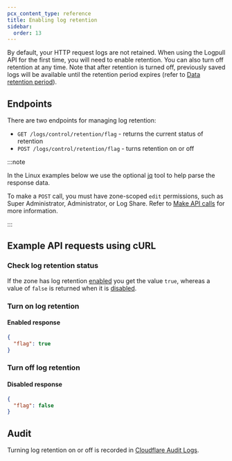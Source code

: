```yaml
---
pcx_content_type: reference
title: Enabling log retention
sidebar:
  order: 13
---
```



By default, your HTTP request logs are not retained. When using the Logpull API for the first time, you will need to enable retention. You can also turn off retention at any time. Note that after retention is turned off, previously saved logs will be available until the retention period expires (refer to [Data retention period](/logs/logpull/understanding-the-basics/#data-retention-period)).

## Endpoints

There are two endpoints for managing log retention:

- `GET /logs/control/retention/flag` - returns the current status of retention
- `POST /logs/control/retention/flag` - turns retention on or off

:::note

In the Linux examples below we use the optional [jq](/logs/tutorials/parsing-json-log-data/) tool to help parse the response data.

To make a `POST` call, you must have zone-scoped `edit` permissions, such as Super Administrator, Administrator, or Log Share. Refer to [Make API calls](/fundamentals/api/how-to/make-api-calls/) for more information.

:::

## Example API requests using cURL

### Check log retention status

<Render file="check-log-retention" />

If the zone has log retention [enabled](/logs/logpull/enabling-log-retention/#enabled-response) you get the value `true`, whereas a value of `false` is returned when it is [disabled](/logs/logpull/enabling-log-retention/#disabled-response).

### Turn on log retention

<Render file="enable-log-retention" />

#### Enabled response

```json
{
  "flag": true
}
```

### Turn off log retention

<Render file="disable-log-retention" />

#### Disabled response

```json
{
  "flag": false
}
```

## Audit

Turning log retention on or off is recorded in [Cloudflare Audit Logs](/fundamentals/setup/account/account-security/review-audit-logs/#access-audit-logs).
